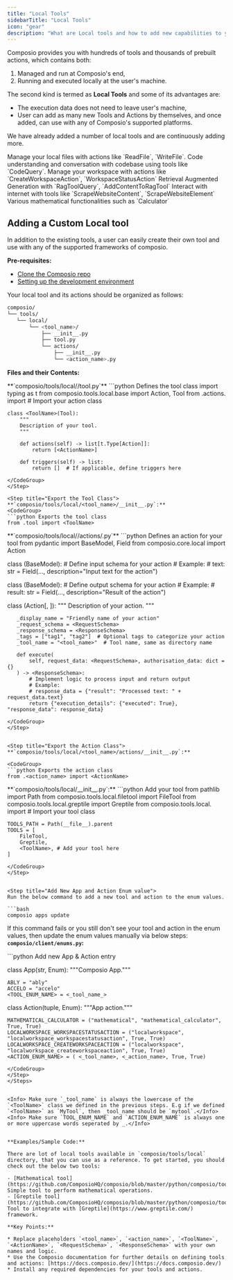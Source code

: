 ```yaml
---
title: "Local Tools"
sidebarTitle: "Local Tools"
icon: "gear"
description: "What are Local tools and how to add new capabilities to your Agents."
---
```


Composio provides you with hundreds of tools and thousands of prebuilt actions, which contains both: 
 1. Managed and run at Composio's end,
 2. Running and executed locally at the user's machine. 

The second kind is termed as **Local Tools** and some of its advantages are: 

* The execution data does not need to leave user's machine,
* User can add as many new Tools and Actions by themselves, and once added,  can use with any of Composio's supported platforms.

We have already added a number of local tools and are continuously adding more. 

<AccordionGroup title="Category of application">
    <Accordion title="FileTool">
    Manage your local files with actions like `ReadFile`, `WriteFile`.
    </Accordion>
    <Accordion title="Greptile">
    Code understanding and conversation with codebase using tools like `CodeQuery`.
    </Accordion>
    <Accordion title="LocalWorkspace">
    Manage your workspace with actions like `CreateWorkspaceAction`, `WorkspaceStatusAction`
    </Accordion>
    <Accordion title="RagTool">
    Retrieval Augmented Generation with `RagToolQuery`, `AddContentToRagTool`
    </Accordion>
    <Accordion title="WebTool">
    Interact with internet with tools like `ScrapeWebsiteContent`, `ScrapeWebsiteElement`
    </Accordion>    
    <Accordion title="Mathematical">
    Various mathematical functionalities such as `Calculator`
    </Accordion>
</AccordionGroup>

## Adding a Custom Local tool

In addition to the existing tools, a user can easily create their own tool and use with any of the supported frameworks of composio.

**Pre-requisites:**

* [Clone the Composio repo](https://github.com/ComposioHQ/composio)
* [Setting up the development environment](https://github.com/ComposioHQ/composio/blob/master/CONTRIBUTING.md#development-setup)

Your local tool and its actions should be organized as follows:
<CodeGroup>
```bash File Structure of a local tool and its Actions files.
composio/
└── tools/
   └── local/
       └── <tool_name>/
           ├── __init__.py
           ├── tool.py
           └── actions/
               ├── __init__.py
               └── <action_name>.py 
```
</CodeGroup>

**Files and their Contents:**

<Steps>
<Step title="Define the Tool Class">
**`composio/tools/local/<tool_name>/tool.py`**

<CodeGroup>
   ```python Defines the tool class
    import typing as t
    from composio.tools.local.base import Action, Tool
    from .actions.<action_name> import <ActionName>  # Import your action class

    class <ToolName>(Tool):
        """
        Description of your tool.
        """

        def actions(self) -> list[t.Type[Action]]:
            return [<ActionName>]

        def triggers(self) -> list:
            return []  # If applicable, define triggers here
   ```
</CodeGroup>
</Step>

<Step title="Export the Tool Class">
**`composio/tools/local/<tool_name>/__init__.py`:**
<CodeGroup>
   ```python Exports the tool class
   from .tool import <ToolName>
   ```
</CodeGroup>
</Step>

<Step title="Define an Action for Your Tool">
**`composio/tools/local/<tool_name>/actions/<action_name>.py`** 

<CodeGroup>
   ```python Defines an action for your tool
   from pydantic import BaseModel, Field
   from composio.core.local import Action

   class <RequestSchema>(BaseModel):
       # Define input schema for your action
       # Example:
       # text: str = Field(..., description="Input text for the action")

   class <ResponseSchema>(BaseModel):
       # Define output schema for your action
       # Example:
       # result: str = Field(..., description="Result of the action")

   class <ActionName>(Action[<RequestSchema>, <ResponseSchema>]):
       """
       Description of your action.
       """

       _display_name = "Friendly name of your action"
       _request_schema = <RequestSchema>
       _response_schema = <ResponseSchema>
       _tags = ["tag1", "tag2"]  # Optional tags to categorize your action
       _tool_name = "<tool_name>"  # Tool name, same as directory name

       def execute(
           self, request_data: <RequestSchema>, authorisation_data: dict = {}
       ) -> <ResponseSchema>:
           # Implement logic to process input and return output
           # Example:
           # response_data = {"result": "Processed text: " + request_data.text}
           return {"execution_details": {"executed": True}, "response_data": response_data}
   ```
</CodeGroup>
</Step>


<Step title="Export the Action Class">
**`composio/tools/local/<tool_name>/actions/__init__.py`:** 

<CodeGroup>
   ```python Exports the action class
   from .<action_name> import <ActionName>
   ```
</CodeGroup>
</Step>


<Step title="Add your tool in local tools">
**`composio/tools/local/__init__.py`:** 

<CodeGroup>
   ```python Add your tool
    from pathlib import Path
    from composio.tools.local.filetool import FileTool
    from composio.tools.local.greptile import Greptile
    from composio.tools.local.<tool_name> import <ToolName> # Import your tool class

    TOOLS_PATH = Path(__file__).parent
    TOOLS = [
        FileTool,
        Greptile,
        <ToolName>, # Add your tool here
    ]
   ```
</CodeGroup>
</Step>


<Step title="Add New App and Action Enum value">
Run the below command to add a new tool and action to the enum values.

```bash
composio apps update
```

If this command fails or you still don't see your tool and action in the enum values, then update the enum values manually via below steps:
**`composio/client/enums.py`:** 

<CodeGroup>
```python Add new App & Action entry

class App(str, Enum):
    """Composio App."""

    ABLY = "ably"
    ACCELO = "accelo"
    <TOOL_ENUM_NAME> = <_tool_name_>



class Action(tuple, Enum):
    """App action."""

    MATHEMATICAL_CALCULATOR = ("mathematical", "mathematical_calculator", True, True)
    LOCALWORKSPACE_WORKSPACESTATUSACTION = ("localworkspace", "localworkspace_workspacestatusaction", True, True)
    LOCALWORKSPACE_CREATEWORKSPACEACTION = ("localworkspace", "localworkspace_createworkspaceaction", True, True)
    <ACTION_ENUM_NAME> = ( <_tool_name>, <_action_name>, True, True)

```
</CodeGroup>
</Step>
</Steps>


<Info> Make sure `_tool_name` is always the lowercase of the `<ToolName>` class we defined in the previous steps. E.g if we defined `<ToolName>` as `MyTool`, then _tool_name should be `mytool`.</Info>
<Info> Make sure `TOOL_ENUM_NAME` and `ACTION_ENUM_NAME` is always one or more uppercase words seperated by _.</Info>


**Examples/Sample Code:**

There are lot of local tools available in `composio/tools/local` directory, that you can use as a reference. To get started, you should check out the below two tools:

- [Mathematical tool](https://github.com/ComposioHQ/composio/blob/master/python/composio/tools/local/mathematical/tool.py): Simple tool to perform mathematical operations.
- [Greptile tool](https://github.com/ComposioHQ/composio/blob/master/python/composio/tools/local/greptile/tool.py): Tool to integrate with [Greptile](https://www.greptile.com/) framework.

**Key Points:**

* Replace placeholders `<tool_name>`, `<action_name>`, `<ToolName>`, `<ActionName>`, `<RequestSchema>`, `<ResponseSchema>` with your own names and logic.
* Use the Composio documentation for further details on defining tools and actions: [https://docs.composio.dev/](https://docs.composio.dev/)
* Install any required dependencies for your tools and actions.
